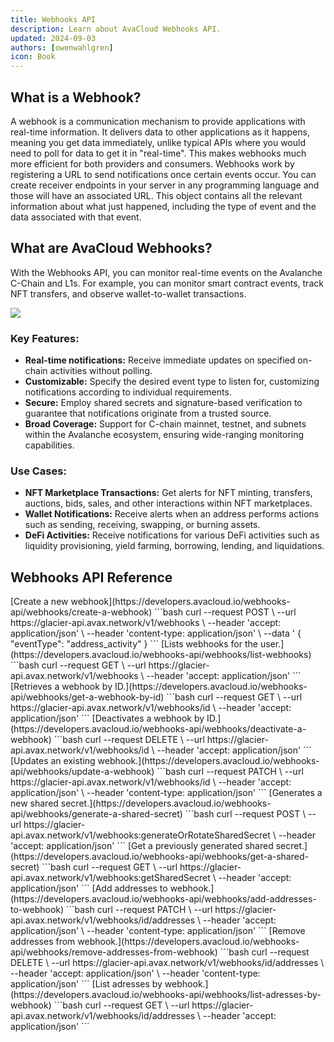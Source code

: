 ```yaml
---
title: Webhooks API
description: Learn about AvaCloud Webhooks API.
updated: 2024-09-03
authors: [owenwahlgren]
icon: Book
---
```

## What is a Webhook?

A webhook is a communication mechanism to provide applications with real-time information. It delivers data to other applications as it happens, meaning you get data immediately, unlike typical APIs where you would need to poll for data to get it in "real-time". This makes webhooks much more efficient for both providers and consumers. Webhooks work by registering a URL to send notifications once certain events occur.
You can create receiver endpoints in your server in any programming language and those will have an associated URL. This object contains all the relevant information about what just happened, including the type of event and the data associated with that event.

## What are AvaCloud Webhooks?

With the Webhooks API, you can monitor real-time events on the Avalanche C-Chain and L1s. For example, you can monitor smart contract events, track NFT transfers, and observe wallet-to-wallet transactions.

![](/course-images/avacloudsdk/glacier-webhooks.png)

### Key Features:
- **Real-time notifications:** Receive immediate updates on specified on-chain activities without polling.
- **Customizable:** Specify the desired event type to listen for, customizing notifications according to individual requirements.
- **Secure:** Employ shared secrets and signature-based verification to guarantee that notifications originate from a trusted source.
- **Broad Coverage:** Support for C-chain mainnet, testnet, and subnets within the Avalanche ecosystem, ensuring wide-ranging monitoring capabilities.

### Use Cases:
- **NFT Marketplace Transactions:** Get alerts for NFT minting, transfers, auctions, bids, sales, and other interactions within NFT marketplaces.
- **Wallet Notifications:** Receive alerts when an address performs actions such as sending, receiving, swapping, or burning assets.
- **DeFi Activities:** Receive notifications for various DeFi activities such as liquidity provisioning, yield farming, borrowing, lending, and liquidations.

## Webhooks API Reference

<Accordions>

<Accordion title="Create a webhook">
[Create a new webhook](https://developers.avacloud.io/webhooks-api/webhooks/create-a-webhook)
```bash
curl --request POST \
     --url https://glacier-api.avax.network/v1/webhooks \
     --header 'accept: application/json' \
     --header 'content-type: application/json' \
     --data '
{
  "eventType": "address_activity"
}
```
</Accordion>

<Accordion title="List webhooks">
[Lists webhooks for the user.](https://developers.avacloud.io/webhooks-api/webhooks/list-webhooks)
```bash
curl --request GET \
     --url https://glacier-api.avax.network/v1/webhooks \
     --header 'accept: application/json'
```

</Accordion>

<Accordion title="Get a webhook by ID">
[Retrieves a webhook by ID.](https://developers.avacloud.io/webhooks-api/webhooks/get-a-webhook-by-id)
```bash
curl --request GET \
     --url https://glacier-api.avax.network/v1/webhooks/id \
     --header 'accept: application/json'
```

</Accordion>

<Accordion title="Deactivate a webhook">
[Deactivates a webhook by ID.](https://developers.avacloud.io/webhooks-api/webhooks/deactivate-a-webhook)
```bash
curl --request DELETE \
     --url https://glacier-api.avax.network/v1/webhooks/id \
     --header 'accept: application/json'
```

</Accordion>

<Accordion title="Update a webhook">
[Updates an existing webhook.](https://developers.avacloud.io/webhooks-api/webhooks/update-a-webhook)
```bash
curl --request PATCH \
     --url https://glacier-api.avax.network/v1/webhooks/id \
     --header 'accept: application/json' \
     --header 'content-type: application/json'
```
</Accordion>

<Accordion title="Generate a shared secret">
[Generates a new shared secret.](https://developers.avacloud.io/webhooks-api/webhooks/generate-a-shared-secret)
```bash
curl --request POST \
     --url https://glacier-api.avax.network/v1/webhooks:generateOrRotateSharedSecret \
     --header 'accept: application/json'
```

</Accordion>

<Accordion title="Get a shared secret">
[Get a previously generated shared secret.](https://developers.avacloud.io/webhooks-api/webhooks/get-a-shared-secret)
```bash
curl --request GET \
     --url https://glacier-api.avax.network/v1/webhooks:getSharedSecret \
     --header 'accept: application/json'
```

</Accordion>

<Accordion title="Add addresses to webhook">
[Add addresses to webhook.](https://developers.avacloud.io/webhooks-api/webhooks/add-addresses-to-webhook)
```bash
curl --request PATCH \
     --url https://glacier-api.avax.network/v1/webhooks/id/addresses \
     --header 'accept: application/json' \
     --header 'content-type: application/json'
```
</Accordion>

<Accordion title="Remove addresses to webhook">
[Remove addresses from webhook.](https://developers.avacloud.io/webhooks-api/webhooks/remove-addresses-from-webhook)
```bash
curl --request DELETE \
     --url https://glacier-api.avax.network/v1/webhooks/id/addresses \
     --header 'accept: application/json' \
     --header 'content-type: application/json'
```

</Accordion>

<Accordion title="List addresses by webhook">
[List adresses by webhook.](https://developers.avacloud.io/webhooks-api/webhooks/list-adresses-by-webhook)
```bash
curl --request GET \
     --url https://glacier-api.avax.network/v1/webhooks/id/addresses \
     --header 'accept: application/json'
```

</Accordion>


</Accordions>